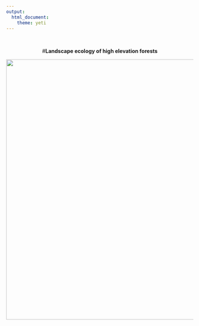 ```yaml
---
output: 
  html_document:
    theme: yeti
---
```

<br>
<center>#**Landscape ecology of high elevation forests**
<br>

<center>![](pics/Meadow_scenic.JPG){width=700px}


